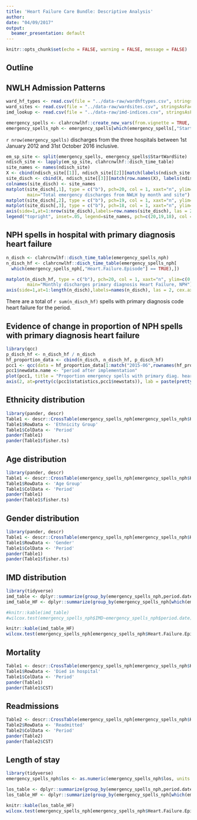 ```yaml
---
title: 'Heart Failure Care Bundle: Descriptive Analysis'
author:
date: "04/09/2017"
output:
  beamer_presentation: default
---
```


```r
knitr::opts_chunk$set(echo = FALSE, warning = FALSE, message = FALSE)
```

## Outline



## NWLH Admission Patterns

```r
ward_hf_types <- read.csv(file = "../data-raw/wardhftypes.csv", stringsAsFactors = FALSE)
ward_sites <- read.csv(file = "../data-raw/wardsites.csv", stringsAsFactors = FALSE)
imd_lookup <- read.csv(file = "../data-raw/imd-indices.csv", stringsAsFactors = FALSE)

emergency_spells <- clahrcnwlhf::create_new_vars(from.vignette = TRUE, ward_hf_types = ward_hf_types, ward_sites = ward_sites, imd_lookup = imd_lookup) 
emergency_spells_nph <- emergency_spells[which(emergency_spells[,"StartWardSite"] == "NPH"),]
```

`r nrow(emergency_spells)` discharges from the three hospitals between 1st January 2012 and
31st October 2016 inclusive.

```r
em_sp_site <- split(emergency_spells, emergency_spells$StartWardSite)
ndisch_site <- lapply(em_sp_site, clahrcnwlhf::disch_time_table)
site_names <- names(ndisch_site)
X <- cbind(ndisch_site[[1]], ndisch_site[[2]][match(labels(ndisch_site[[1]]), labels(ndisch_site[[2]]))])
site_disch <- cbind(X, ndisch_site[[3]][match(row.names(X), labels(ndisch_site[[3]]))])
colnames(site_disch) <- site_names
matplot(site_disch[,1], type = c("b"), pch=20, col = 1, xaxt="n", ylim=c(0,6500),
        main="Total emergency discharges from NWLH by month and site")
matplot(site_disch[,2], type = c("b"), pch=19, col = 1, xaxt="n", ylim=c(0,6500), add=TRUE)
matplot(site_disch[,3], type = c("b"), pch=18, col = 1, xaxt="n", ylim=c(0,6500), add=TRUE)
axis(side=1,at=1:nrow(site_disch),labels=row.names(site_disch), las = 2, cex.axis =0.6)
legend("topright", inset=.05, legend=site_names, pch=c(20,19,18), col = 1, horiz=TRUE)
```

## NPH spells in hospital with primary diagnosis heart failure

```r
n_disch <- clahrcnwlhf::disch_time_table(emergency_spells_nph)
n_disch_hf <- clahrcnwlhf::disch_time_table(emergency_spells_nph[
  which(emergency_spells_nph[,"Heart.Failure.Episode"] == TRUE),])

matplot(n_disch_hf, type = c("b"), pch=20, col = 1, xaxt="n", ylim=c(0,100),
        main="Monthly discharges primary diagnosis Heart Failure, NPH")
axis(side=1,at=1:length(n_disch),labels=names(n_disch), las = 2, cex.axis =0.6)
```

There are a total of `r sum(n_disch_hf)` spells with primary diagnosis code
heart failure for the period. 

## Evidence of change in proportion of NPH spells with primary diagnosis heart failure

```r
library(qcc)
p_disch_hf <- n_disch_hf / n_disch
hf_proportion_data <- cbind(n_disch, n_disch_hf, p_disch_hf)
pcc1 <- qcc(data = hf_proportion_data[1:match("2015-06",rownames(hf_proportion_data)),"n_disch_hf"], sizes = hf_proportion_data[1:match("2015-06",rownames(hf_proportion_data)),"n_disch"], plot = FALSE, type = "p", newdata = hf_proportion_data[match("2015-07",rownames(hf_proportion_data)):nrow(hf_proportion_data),"n_disch_hf"], newsizes = hf_proportion_data[match("2015-07",rownames(hf_proportion_data)):nrow(hf_proportion_data),"n_disch"], chart.all = TRUE, data.name = "period before implementation")
pcc1$newdata.name <- "period after implementation"
plot(pcc1, title = "Proportion emergency spells with primary diag. heart failure", xlab = "Month", ylab = "Proportion heart failure spells", yaxt="n")
axis(2, at=pretty(c(pcc1$statistics,pcc1$newstats)), lab = paste(pretty(c(pcc1$statistics,pcc1$newstats)) * 100, "%"), las=TRUE)
```

## Ethnicity distribution
\tiny
```r
library(pander, descr)
Table1 <- descr::CrossTable(emergency_spells_nph[emergency_spells_nph$Heart.Failure.Episode == TRUE,"EthnicGroupComp"], emergency_spells_nph[emergency_spells_nph$Heart.Failure.Episode == TRUE,"period.date"], expected = FALSE, prop.r = FALSE, prop.t = FALSE, prop.chisq = FALSE, chisq = TRUE, fisher = TRUE)
Table1$RowData <- 'Ethnicity Group'
Table1$ColData <- 'Period'
pander(Table1)
pander(Table1$fisher.ts)
```

## Age distribution
\tiny
```r
library(pander, descr)
Table1 <- descr::CrossTable(emergency_spells_nph[emergency_spells_nph$Heart.Failure.Episode == TRUE,"AgeBand_B"], emergency_spells_nph[emergency_spells_nph$Heart.Failure.Episode == TRUE,"period.date"], expected = FALSE, prop.r = FALSE, prop.t = FALSE, prop.chisq = FALSE, chisq = TRUE, fisher = TRUE)
Table1$RowData <- 'Age Group'
Table1$ColData <- 'Period'
pander(Table1)
pander(Table1$fisher.ts)
```


## Gender distribution
\tiny
```r
library(pander, descr)
Table1 <- descr::CrossTable(emergency_spells_nph[emergency_spells_nph$Heart.Failure.Episode == TRUE,"Sex"], emergency_spells_nph[emergency_spells_nph$Heart.Failure.Episode == TRUE,"period.date"], expected = FALSE, prop.r = FALSE, prop.t = FALSE, prop.chisq = FALSE, chisq = TRUE, fisher = TRUE)
Table1$RowData <- 'Gender'
Table1$ColData <- 'Period'
pander(Table1)
pander(Table1$fisher.ts)
```

## IMD distribution

```r
library(tidyverse)
imd_table <- dplyr::summarize(group_by(emergency_spells_nph,period.date),average_imd=median(IMD, na.rm = TRUE))
imd_table_HF <- dplyr::summarize(group_by(emergency_spells_nph[which(emergency_spells_nph$Heart.Failure.Episode == TRUE),],period.date),average_imd=median(IMD, na.rm = TRUE))

#knitr::kable(imd_table)
#wilcox.test(emergency_spells_nph$IMD~emergency_spells_nph$period.date)

knitr::kable(imd_table_HF)
wilcox.test(emergency_spells_nph[emergency_spells_nph$Heart.Failure.Episode == TRUE,"IMD"]~emergency_spells_nph[emergency_spells_nph$Heart.Failure.Episode == TRUE,"period.date"])

```

## Mortality
\tiny
```r
Table1 <- descr::CrossTable(emergency_spells_nph[emergency_spells_nph$Heart.Failure.Episode == TRUE,"died"], emergency_spells_nph[emergency_spells_nph$Heart.Failure.Episode == TRUE,"period.date"], expected = FALSE, prop.r = FALSE, prop.t = FALSE, prop.chisq = FALSE, chisq = TRUE)
Table1$RowData <- 'Died in hospital'
Table1$ColData <- 'Period'
pander(Table1)
pander(Table1$CST)
```

## Readmissions
\tiny
```r
Table2 <- descr::CrossTable(emergency_spells_nph[emergency_spells_nph$Heart.Failure.Episode == TRUE,"hf.readmission.cat"], emergency_spells_nph[emergency_spells_nph$Heart.Failure.Episode == TRUE,"period.date"], expected = FALSE, prop.r = FALSE, prop.t = FALSE, prop.chisq = FALSE, chisq = TRUE)
Table2$RowData <- 'Readmitted'
Table2$ColData <- 'Period'
pander(Table2)
pander(Table2$CST)
```

## Length of stay

```r
library(tidyverse)
emergency_spells_nph$los <- as.numeric(emergency_spells_nph$los, units = "days")

los_table <- dplyr::summarize(group_by(emergency_spells_nph,period.date),average_los=median(los, na.rm = TRUE))
los_table_HF <- dplyr::summarize(group_by(emergency_spells_nph[which(emergency_spells_nph$Heart.Failure.Episode == TRUE),],period.date),average_los=median(los, na.rm = TRUE))

knitr::kable(los_table_HF)
wilcox.test(emergency_spells_nph[emergency_spells_nph$Heart.Failure.Episode == TRUE,"los"]~emergency_spells_nph[emergency_spells_nph$Heart.Failure.Episode == TRUE,"period.date"])

```
